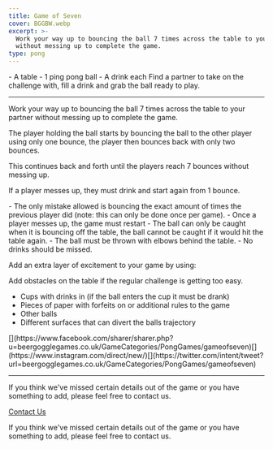 ```yaml
---
title: Game of Seven
cover: BGGBW.webp
excerpt: >-
  Work your way up to bouncing the ball 7 times across the table to your partner
  without messing up to complete the game.
type: pong
---
```



<GameHero
  cover="/BeerGoggleGames/images/BGGBW.webp"
  alt="Game of Seven"
/>

<GameSection title="Equipment" icon="/BeerGoggleGames/images/liquor.webp">
-   A table
-   1 ping pong ball
-   A drink each
</GameSection>

<GameSection title="Setup" icon="/BeerGoggleGames/images/settings.webp">
Find a partner to take on the challenge with, fill a drink and grab the ball ready to play.

* * *
</GameSection>

<GameSection title="Aim of the Game" icon="/BeerGoggleGames/images/target.webp">
<p>Work your way up to bouncing the ball 7 times across the table to your partner without messing up to complete the game.</p>
</GameSection>

<GameSection title="How to Play" icon="/BeerGoggleGames/images/question.webp">
The player holding the ball starts by bouncing the ball to the other player using only one bounce, the player then bounces back with only two bounces.

This continues back and forth until the players reach 7 bounces without messing up.

If a player messes up, they must drink and start again from 1 bounce.
</GameSection>

<GameSection title="Rules" icon="/BeerGoggleGames/images/rules.webp">
-   The only mistake allowed is bouncing the exact amount of times the previous player did (note: this can only be done once per game).
-   Once a player messes up, the game must restart
-   The ball can only be caught when it is bouncing off the table, the ball cannot be caught if it would hit the table again.
-   The ball must be thrown with elbows behind the table.
-   No drinks should be missed.
</GameSection>

<GameSection title="Special Edition" icon="/BeerGoggleGames/images/special.webp">
<p>Add an extra layer of excitement to your game by using:</p>
</GameSection>

<GameSection title="**Obstacles**" icon="/BeerGoggleGames/images/question.webp">
Add obstacles on the table if the regular challenge is getting too easy.

-   Cups with drinks in (if the ball enters the cup it must be drank)
-   Pieces of paper with forfeits on or additional rules to the game
-   Other balls
-   Different surfaces that can divert the balls trajectory
</GameSection>

<GameSection title="Share This Page" icon="/BeerGoggleGames/images/question.webp">
[](https://www.facebook.com/sharer/sharer.php?u=beergogglegames.co.uk/GameCategories/PongGames/gameofseven)[](https://www.instagram.com/direct/new/)[](https://twitter.com/intent/tweet?url=beergogglegames.co.uk/GameCategories/PongGames/gameofseven)

* * *
</GameSection>

<GameSection title="Feedback" icon="/BeerGoggleGames/images/question.webp">
If you think we've missed certain details out of the game or you have something to add, please feel free to contact us.

  
  
  
[Contact Us](contact)
</GameSection>

<ShareButtons title="Game of Seven" />

<FeedbackCard>
<p>If you think we've missed certain details out of the game or you have something to add, please feel free to contact us.</p>
</FeedbackCard>
